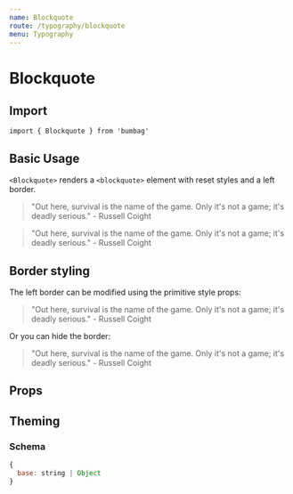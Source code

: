 ```yaml
---
name: Blockquote
route: /typography/blockquote
menu: Typography
---
```



# Blockquote

## Import

`import { Blockquote } from 'bumbag'`

## Basic Usage

`<Blockquote>` renders a `<blockquote>` element with reset styles and a left border.

<Playground>
  <Blockquote>
    <Paragraph marginBottom="1rem">"Out here, survival is the name of the game. Only it's not a game; it's deadly serious."</Paragraph>
    <Text as="cite">- Russell Coight</Text>
  </Blockquote>
  <Blockquote backgroundColor="whitesmoke" marginTop="1rem">
    <Paragraph marginBottom="1rem">"Out here, survival is the name of the game. Only it's not a game; it's deadly serious."</Paragraph>
    <Text as="cite">- Russell Coight</Text>
  </Blockquote>
</Playground>

## Border styling

The left border can be modified using the primitive style props:

<Playground>
  <Blockquote borderColor="blue">
    <Paragraph marginBottom="1rem">"Out here, survival is the name of the game. Only it's not a game; it's deadly serious."</Paragraph>
    <Text as="cite">- Russell Coight</Text>
  </Blockquote>
</Playground>

Or you can hide the border:

<Playground>
  <Blockquote border="none">
    <Paragraph marginBottom="1rem">"Out here, survival is the name of the game. Only it's not a game; it's deadly serious."</Paragraph>
    <Text as="cite">- Russell Coight</Text>
  </Blockquote>
</Playground>

## Props

<PropsTable of={Blockquote} />

## Theming

### Schema

```jsx
{
  base: string | Object
}
```
